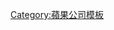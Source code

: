 {{Navbox
| name          = Apple hardware before 1998
| title         = [[蘋果公司]]硬體系列（1998年前）
| state         = autocollapse
| evenodd       = swap
| bodyclass     = hlist

| group1 = 電腦
| list1  = {{navbox|subgroup
 | group1 = Apple
 | list1 = 
* [[Apple I]]
* [[Apple II|Apple II系列]]
** {{en-link|Apple II（第一代）||II}}
** [[Apple II Plus|II Plus]]
** {{en-link|Apple IIe||IIe}}
** [[Apple IIc|IIc]]
** [[Apple IIc Plus|IIc Plus]]
** {{en-link|Apple IIGS||IIGS}}
* [[Apple III]]

| group2 = {{en-link|Compact Macintosh}}
| list2 = 
* {{en-link|Macintosh 128K||128K}}
* {{en-link|Macintosh 512K||512K}}
* {{en-link|Macintosh 512Ke||512Ke}}
* {{en-link|Macintosh Plus||Plus}}
* {{en-link|Macintosh SE||SE}}
* {{en-link|Macintosh SE/30||SE/30}}
* [[Macintosh Classic|Classic]]
* {{en-link|Macintosh Classic II||Classic II}}
* {{en-link|Macintosh Color Classic||Color Classic}}

| group3 = {{en-link|Macintosh II系列||Macintosh II}}
| list3 = 
* {{en-link|Macintosh II||II}}
* {{en-link|Macintosh IIx||IIx}}
* {{en-link|Macintosh IIcx||IIcx}}
* {{en-link|Macintosh IIci||IIci}}
* {{en-link|Macintosh IIfx||IIfx}}
* {{en-link|Macintosh IIsi||IIsi}}
* {{en-link|Macintosh IIvi||IIvi}}
* {{en-link|Macintosh IIvx||IIvx}}

| group4 = {{en-link|Macintosh LC系列||Macintosh LC}}
| list4 = 
* {{en-link|Macintosh LC||LC}}
* {{en-link|Macintosh LC II||LC II}}
* {{en-link|Macintosh LC III||LC III}}
* {{en-link|Macintosh Quadra 605||LC 475}}
* {{en-link|Macintosh LC 500||LC 500}}
* {{en-link|Macintosh Quadra 630||LC 630}}
* {{en-link|Power Macintosh 5200 LC||5200 LC}}
* {{en-link|Macintosh TV}}

| group5 = {{en-link|Macintosh Quadra系列||Macintosh Quadra}}
| list5 = 
* 600 系列
** {{en-link|Macintosh Quadra 610||610}}
** {{en-link|Macintosh Quadra 650||650}}
** {{en-link|Macintosh Quadra 660AV||660AV}}
** {{en-link|Macintosh Quadra 605||605}}
** {{en-link|Macintosh Quadra 630||630}}
* {{en-link|Macintosh Quadra 700||700}}
* {{en-link|Macintosh Quadra 900||900}}
* {{en-link|Macintosh Quadra 950||950}}
* {{en-link|Macintosh Quadra 800||800}}
* {{en-link|Macintosh Quadra 840AV||840AV}}

| group6 = [[PowerBook]]
| list6 = 
* {{en-link|Macintosh Portable}}
* [[摩托罗拉68000|68k]]系列
** {{en-link|PowerBook 100系列||100 系列}}
*** [[PowerBook 100|100]]
*** {{en-link|PowerBook 140||140}}
*** {{en-link|PowerBook 170||170}}
*** {{en-link|PowerBook 160||160}}
*** {{en-link|PowerBook 180||180}}
*** {{en-link|PowerBook 150||150}}
*** {{en-link|PowerBook 190||190}}
** {{en-link|PowerBook Duo||200 系列}}
*** {{en-link|PowerBook Duo 210||210}}
*** {{en-link|PowerBook Duo 230||230}}
** {{en-link|PowerBook 500 series||500 系列}}
* [[PowerPC]] 系列
** {{en-link|PowerBook Duo||2300c}}
** {{en-link|PowerBook 5300||5300}}
** {{en-link|PowerBook 1400||1400}}
** {{en-link|PowerBook 3400c||3400c}}
** {{en-link|PowerBook 2400c||2400c}}

| group7 = [[Power Macintosh]]
| list7 = 
* {{en-link|Power Macintosh 4400||4400}}
* 5000 系列
** {{en-link|Power Macintosh 5200 LC||5200 LC}}
** {{en-link|Power Macintosh 5260||5260}}
** {{en-link|Power Macintosh 5200 LC||5300 LC}}
** {{en-link|Power Macintosh 5400||5400}}
** {{en-link|Power Macintosh 5500||5500}}
* 6000 系列
** {{en-link|Power Macintosh 6100||6100}}
** {{en-link|Power Macintosh 6200||6200}}
** {{en-link|Power Macintosh 6200||6300}}
** {{en-link|Power Macintosh 6400||6400}}
** {{en-link|Power Macintosh 6500||6500}}
* 7000 系列
** {{en-link|Power Macintosh 7100||7100}}
** {{en-link|Power Macintosh 7200||7200}}
** {{en-link|Power Macintosh 4400||7220}}
** {{en-link|Power Macintosh 7300||7300}}
** {{en-link|Power Macintosh 7500||7500}}
** {{en-link|Power Macintosh 7600||7600}}
* 8000 系列
** {{en-link|Power Macintosh 8100||8100}}
** {{en-link|Power Macintosh 7200||8200}}
** {{en-link|Power Macintosh 8500||8500}}
** {{en-link|Power Macintosh 8600||8600}}
* 9000 系列
** {{en-link|Power Macintosh 9500||9500}}
** {{en-link|Power Macintosh 9600||9600}}
* [[Power Macintosh G3|G3]]

| group8 = 其它
| list8 = 
* [[Apple Lisa]]
* {{en-link|Apple IIe Card}}
* {{en-link|Apple Workgroup Server}}
** {{en-link|Workgroup Server 9150||9150}}
* {{en-link|Apple Network Server}}
* {{en-link|Macintosh XL}}
* [[Macintosh Performa]]
* {{en-link|Macintosh Centris}}
* {{en-link|Twentieth Anniversary Macintosh}}
}}

| group2 = 配件
| list2  = 
{{navbox|subgroup
| group1 = 顯示器
| list1 = 
* [[Apple Monitor II|Monitor II]]
* [[Apple Monitor III|Monitor III]]
* {{en-link|AppleColor Composite Monitor IIe||AppleColor Composite IIe}}
* {{en-link|AppleColor High-Resolution RGB Monitor||AppleColor High-Resolution RGB}}
* {{en-link|Apple Macintosh Color Display||Macintosh Color}}
* {{en-link|Apple AudioVision 14 Display||AudioVision 14}}
* {{en-link|Apple Multiple Scan 14 Display||Multiple Scan 14}}
* {{en-link|AppleVision 750 Display||AppleVision 750}}

| group2 = 外接儲存媒體
| list2 = 
* {{en-link|Disk II}}
* {{en-link|Macintosh External Disk Drive||Macintosh}}
* {{en-link|Apple ProFile||ProFile}}
* {{en-link|Hard Disk 20}}
** {{en-link|Hard Disk 20SC||SC}}
* {{en-link|AppleCD}}
* [[PowerCD]]
* {{en-link|Apple Tape Backup 40SC||Tape Drive 40SC}}

| group3 = 輸入裝置
| list3 = 
* [[蘋果標準鍵盤|Keyboard]]
* {{en-link|Apple Desktop Bus||Desktop Bus}}
* {{en-link|Apple Extended Keyboard||Extended Keyboard}}
* {{en-link|Apple Adjustable Keyboard||Adjustable Keyboard}}
* {{en-link|Apple Mouse||Mouse}}
* {{en-link|Apple Scanner||Scanner}}
* {{en-link|Apple QuickTake||QuickTake}}

| group4 = 網路相關裝置
| list4 = 
* {{en-link|Apple II serial cards}}
* {{en-link|Apple Modem}}
* {{en-link|LocalTalk}}
* {{en-link|Apple Communication Slot}}
* {{en-link|GeoPort}}

| group5 = 印表機
| list5 = 
* {{en-link|Apple Silentype||Silentype}}
* {{en-link|Apple Dot Matrix Printer||Dot Matrix Printer}}
* {{en-link|Apple Daisy Wheel Printer||Letter Quality Printer}}
* {{en-link|ImageWriter}}
* {{en-link|LaserWriter}}
* {{en-link|Apple 410 Color Plotter||410 Color Plotter}}
* {{en-link|Color LaserWriter}}
* {{en-link|StyleWriter}}

| group8 = 其它
| list8 = 
* [[Apple Newton|Newton]]
* {{en-link|Apple Paladin||Paladin}}
* [[Apple機頂盒|Interactive Television Box]]
* [[Apple Pippin|Pippin]]
}}

| below  = [[Template:Apple hardware since 1998|蘋果公司硬體系列（1998年起）]]
}}
<noinclude>
{{documentation|Template:Apple/doc}}
[[Category:蘋果公司模板]]
</noinclude>